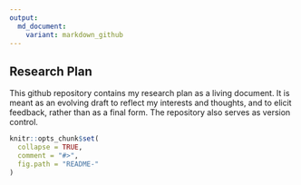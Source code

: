 ---
output:
  md_document:
    variant: markdown_github
---

<!-- README.md is generated from README.Rmd. Please edit that file -->

## Research Plan

This github repository contains my research plan as a living document. It is meant as an evolving draft to reflect my interests and thoughts, and to elicit feedback, rather than as a final form. The repository also serves as version control.

```{r, echo = FALSE}
knitr::opts_chunk$set(
  collapse = TRUE,
  comment = "#>",
  fig.path = "README-"
)
```
